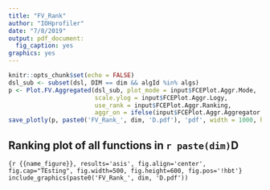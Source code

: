```yaml
---
title: "FV_Rank"
author: "IOHprofiler"
date: "7/8/2019"
output: pdf_document:
  fig_caption: yes
graphics: yes
---
```


```r
knitr::opts_chunk$set(echo = FALSE)
dsl_sub <- subset(dsl, DIM == dim && algId %in% algs)
p <- Plot.FV.Aggregated(dsl_sub, plot_mode = input$FCEPlot.Aggr.Mode,
                        scale.ylog = input$FCEPlot.Aggr.Logy,
                        use_rank = input$FCEPlot.Aggr.Ranking,
                        aggr_on = ifelse(input$FCEPlot.Aggr.Aggregator == 'Functions', 'funcId', 'DIM'))
save_plotly(p, paste0('FV_Rank_', dim, 'D.pdf'), 'pdf', width = 1000, height = 500)
```
## Ranking plot of all functions in `r paste(dim)`D 

```{r {{name_figure}}, results='asis', fig.align='center', fig.cap="TEsting", fig.width=500, fig.height=600, fig.pos='!hbt'}
include_graphics(paste0('FV_Rank_', dim, 'D.pdf'))
```